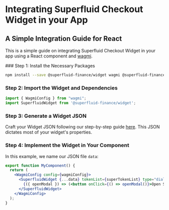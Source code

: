 
# Integrating Superfluid Checkout Widget in your App

## A Simple Integration Guide for React

This is a simple guide on integrating Superfluid Checkout Widget in your app using a React component and [wagmi](https://wagmi.sh).

<Steps>
### Step 1: Install the Necessary Packages

```bash
npm install --save @superfluid-finance/widget wagmi @superfluid-finance/tokenlist
```

### Step 2: Import the Widget and Dependencies

```jsx
import { WagmiConfig } from "wagmi";
import SuperfluidWidget from '@superfluid-finance/widget';
```

### Step 3: Generate a Widget JSON

Craft your Widget JSON following our step-by-step guide [here](../building-the-widget). This JSON dictates most of your widget's properties.

### Step 4: Implement the Widget in Your Component

In this example, we name our JSON file `data`:

```jsx
export function MyComponent() {
  return (
    <WagmiConfig config={wagmiConfig}>
      <SuperfluidWidget {...data} tokenList={superTokenList} type="dialog" walletManager={walletManager}>
        {({ openModal }) => (<button onClick={() => openModal()}>Open Superfluid Widget</button>)}
      </SuperfluidWidget>
    </WagmiConfig>
  );
}
```

</Steps> 